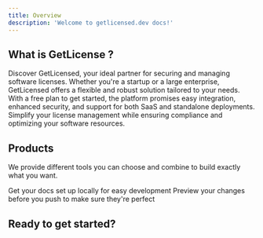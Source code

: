 ```yaml
---
title: Overview
description: 'Welcome to getlicensed.dev docs!'
---
```


## What is GetLicense ?
Discover GetLicensed, your ideal partner for securing and managing software licenses. Whether you're a startup or a large enterprise, GetLicensed offers a flexible and robust solution tailored to your needs. With a free plan to get started, the platform promises easy integration, enhanced security, and support for both SaaS and standalone deployments. Simplify your license management while ensuring compliance and optimizing your software resources.

## Products

We provide different tools you can choose and combine to build exactly what you want.

<CardGroup cols={2}>
  <Card
    title="Edit Your Docs"
    icon="pen-to-square"
    href="https://mintlify.com/docs/quickstart"
  >
    Get your docs set up locally for easy development
  </Card>
  <Card
    title="Preview Changes"
    icon="image"
    href="https://mintlify.com/docs/development"
  >
    Preview your changes before you push to make sure they're perfect
  </Card>
</CardGroup>

## Ready to get started?
